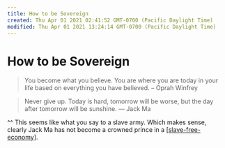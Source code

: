 ```yaml
---
title: How to be Sovereign
created: Thu Apr 01 2021 02:41:52 GMT-0700 (Pacific Daylight Time)
modified: Thu Apr 01 2021 13:24:14 GMT-0700 (Pacific Daylight Time)
---
```


# How to be Sovereign

> You become what you believe. You are where you are today in your life based on everything you have believed.
> – Oprah Winfrey

> Never give up. Today is hard, tomorrow will be worse, but the day after tomorrow will be sunshine.
> — Jack Ma

^^ This seems like what you say to a slave army. Which makes sense, clearly Jack Ma has not become a crowned prince in a [[slave-free-economy]].

[//begin]: # "Autogenerated link references for markdown compatibility"
[slave-free-economy]: slave-free-economy "Slave-free Economy"
[//end]: # "Autogenerated link references"